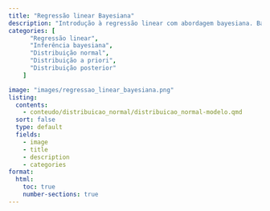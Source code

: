 ```yaml
---
title: "Regressão linear Bayesiana"
description: "Introdução à regressão linear com abordagem bayesiana. Baseado em @mcelreath2018statistical."
categories: [
      "Regressão linear",
      "Inferência bayesiana",
      "Distribuição normal",
      "Distribuição a priori",
      "Distribuição posterior"
    ]

image: "images/regressao_linear_bayesiana.png"
listing:
  contents:
    - conteudo/distribuicao_normal/distribuicao_normal-modelo.qmd
  sort: false
  type: default
  fields: 
    - image
    - title
    - description
    - categories
format:
  html:
    toc: true
    number-sections: true
---
```

